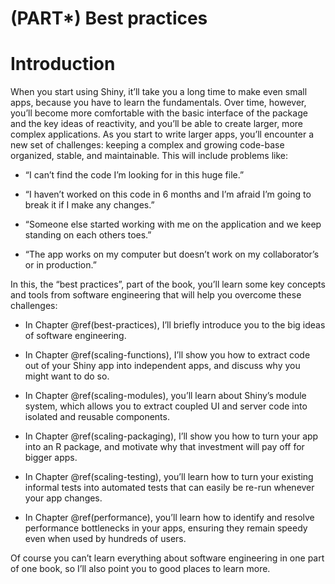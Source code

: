 # (PART\*) Best practices {.unnumbered}

# Introduction {#scaling-intro .unnumbered}

When you start using Shiny, it'll take you a long time to make even small apps, because you have to learn the fundamentals.
Over time, however, you'll become more comfortable with the basic interface of the package and the key ideas of reactivity, and you'll be able to create larger, more complex applications.
As you start to write larger apps, you'll encounter a new set of challenges: keeping a complex and growing code-base organized, stable, and maintainable.
This will include problems like:

-   "I can't find the code I'm looking for in this huge file."

-   "I haven't worked on this code in 6 months and I'm afraid I'm going to break it if I make any changes."

-   "Someone else started working with me on the application and we keep standing on each others toes."

-   "The app works on my computer but doesn't work on my collaborator's or in production."

In this, the "best practices", part of the book, you'll learn some key concepts and tools from software engineering that will help you overcome these challenges:

-   In Chapter \@ref(best-practices), I'll briefly introduce you to the big ideas of software engineering.

-   In Chapter \@ref(scaling-functions), I'll show you how to extract code out of your Shiny app into independent apps, and discuss why you might want to do so.

-   In Chapter \@ref(scaling-modules), you'll learn about Shiny's module system, which allows you to extract coupled UI and server code into isolated and reusable components.

-   In Chapter \@ref(scaling-packaging), I'll show you how to turn your app into an R package, and motivate why that investment will pay off for bigger apps.

-   In Chapter \@ref(scaling-testing), you'll learn how to turn your existing informal tests into automated tests that can easily be re-run whenever your app changes.

-   In Chapter \@ref(performance), you'll learn how to identify and resolve performance bottlenecks in your apps, ensuring they remain speedy even when used by hundreds of users.

Of course you can't learn everything about software engineering in one part of one book, so I'll also point you to good places to learn more.
